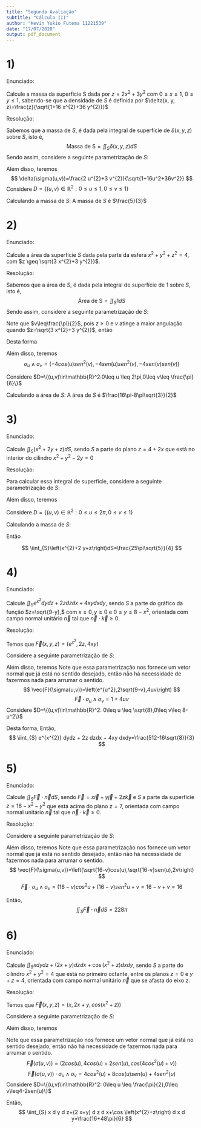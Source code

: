 ```yaml
---
title: "Segunda Avaliação"
subtitle: "Cálculo III"
author: "Kevin Yukio Futema 11221539"
date: "17/07/2020"
output: pdf_document
---
```


# 1) 
Enunciado: 

 Calcule a massa da superficie S dada por $z=2 x^{2}+3 y^{2}$ com $0 \leq x \leq 1$, $0 \leq y \leq 1$, sabendo-se que a densidade de $S$ é definida por $\delta(x, y, z)=\frac{z}{\sqrt{1+16 x^{2}+36 y^{2}}}$
 
Resolução:

Sabemos que a massa de $S$, é dada pela integral de superfície de $\delta(x, y, z)$ sobre $S$, isto é,
$$\text{Massa de S}=\iint_S\delta(x, y, z)dS$$
Sendo assim, considere a seguinte parametrização de $S$:

\begin{align*}
\sigma(u,v):\begin{cases}x=u & 0\leq u \leq 1\\y=v\\z=2 u^{2}+3 v^{2} & 0\leq v\leq 1 \end{cases}
\end{align*}

Além disso, teremos 
\begin{align*}
\begin{cases}\sigma_u=(1,0,4u)\\\sigma_v=(0,1,6v) \end{cases}\text{ Então }\sigma_u\wedge\sigma_v=(-4u,-6v,1)\implies \|\sigma_u\wedge\sigma_v\|=\sqrt{1+16u^2+36v^2}
\end{align*}
$$
\delta(\sigma(u,v))=\frac{2 u^{2}+3 v^{2}}{\sqrt{1+16u^2+36v^2}}
$$
Considere $D=\{(u,v)\in\mathbb{R}^2:0\leq u \leq 1,0\leq v \leq 1\}$

Calculando a massa de $S$:
\begin{align*}
\iint_S\delta(x, y, z)dS&=\iint_D\delta(\sigma(u,v))\|\sigma_u\wedge\sigma_v\|dudv=\int_0^1\left[\int_0^12 u^{2}+3 v^{2}du\right]dv\\
&=\int_0^1\frac{2u^3}{3}+3uv^2\Big|_0^1dv=\int_0^1\frac{2}{3}+3v^2dv=\left.\frac{2v}{3}+v^3\right|
_0^1\\
&=\frac{2}{3}+1=\frac{5}{3}
\end{align*}
A massa de $S$ é $\frac{5}{3}$


# 2) 
Enunciado:

Calcule a área da superfície $S$ dada pela parte da esfera $x^{2}+y^{2}+z^{2}=4$, com $z \geq \sqrt{3 x^{2}+3 y^{2}}$.

Resolução:

Sabemos que a área de $S$, é dada pela integral de superfície de $1$ sobre $S$, isto é,
$$\text{Área de S}=\iint_S1dS$$
Sendo assim, considere a seguinte parametrização de $S$:

\begin{align*}
\sigma(u,v):\begin{cases} x=2cos{(u)} sen{(v)} & 0\leq u \leq 2\pi\\y=2sen{(u)}sen{(v)}\\z=2cos{(v)} & 0\leq v\leq \ ? \leq \frac{\pi}{2} \end{cases}
\end{align*}
Note que $v\leq\frac{\pi}{2}$, pois $z\geq0$ e $v$ atinge a maior angulação quando $z=\sqrt{3 x^{2}+3 y^{2}}$, então 

\begin{align*}
x^2+y^2+z^2&=4\\
x^2+y^2+3x^2+3y^2&=4\\
x^2+y^2&=1\implies 4sen^2{(v)}=1\overbrace{\implies}^{0\leq v\leq \frac{\pi}{2}}sen{(v)}=\frac{1}{2}\\
v&=\frac{\pi}{6}
\end{align*}
Desta forma
\begin{align*}
\sigma(u,v):\begin{cases} x=2cos{(u)} sen{(v)} & 0\leq u \leq 2\pi\\y=2sen{(u)}sen{(v)}\\z=2cos{(v)} & 0\leq v\leq \frac{\pi}{6} \end{cases}
\end{align*}

Além disso, teremos 
\begin{align*}
\begin{cases}\sigma_u=(-2sen(u)sen(v),2cos(u)sen(v),0)\\\sigma_v=(2cos(u)cos(v),2sen(u)cos(v),-2sen(v)) \end{cases}
\end{align*}
$$\sigma_u\wedge\sigma_v=(-4cos(u)sen^2(v),-4sen(u)sen^2(v),-4sen(v)sen(v))$$
\begin{align*}
\|\sigma_u\wedge\sigma_v\|^2&=16cos^2(u)sen^4(v)+16sen^2(u)sen^4(v)+16sen^2(v)cos^2(v)=16sen^4(v)+16sen^2(v)cos^2(v)\\
&=16sen^2(v)\implies \|\sigma_u\wedge\sigma_v\|=4|sen(v)|=4sen(v) \hspace{1cm} sen(v)>0 \text{ pois }  0\leq v\leq \frac{\pi}{6}
\end{align*}

Considere $D=\{(u,v)\in\mathbb{R}^2:0\leq u \leq 2\pi,0\leq v\leq \frac{\pi}{6}\}$

Calculando a área de $S$:
\begin{align*}
\iint_S1dS&=\iint_D\|\sigma_u\wedge\sigma_v\|dudv=\int_0^{2\pi}\left[\int_0^{\frac{\pi}{6}} 4sen(v)dv\right]du\\
&=2\pi\int_0^{\frac{\pi}{6}} 4sen(v)dv=8\pi\left.\left(-cos(v)\right)\right|_0^{\frac{\pi}{6}}=8\pi\left(\frac{-\sqrt{3}}{2}+1\right)\\
&=\frac{16\pi-8\pi\sqrt{3}}{2}
\end{align*}
A área de $S$ é $\frac{16\pi-8\pi\sqrt{3}}{2}$

# 3) 
Enunciado: 

Calcule $\iint_{S}\left(x^{2}+2 y+z\right) d S,$ sendo $S$ a parte do plano $z=4+2 x$ que está no interior do cilindro \hspace{1.5cm} $x^{2}+y^{2}-2 y=0$

Resolução:

Para calcular essa integral de superfície, considere a seguinte parametrização de $S$:

\begin{align*}
\sigma(u,v):\begin{cases} x=vcos{(u)} & 0\leq u \leq 2\pi\\y=vsen{(u)}+1\\z=4+2vcos{(v)} & 0\leq v\leq \ 1 \end{cases}
\end{align*}
Além disso, teremos 

\begin{align*}
\begin{cases}\sigma_u=(-vsen(u),vcos(u),-2vsen(u))\\\sigma_v=(cos(u),sen(u),2cos(u)) \end{cases}\text{ Então }\sigma_u\wedge\sigma_v=(2v,0,-v)\implies \|\sigma_u\wedge\sigma_v\|=v\sqrt{5}
\end{align*}

Considere $D=\{(u,v)\in\mathbb{R}^2:0\leq u \leq 2\pi,0\leq v \leq 1\}$

Calculando a massa de $S$:
\begin{align*}
\iint_{S}\left(x^{2}+2 y+z\right)dS&=\int_0^1\left[\int_0^{2\pi} \left(v^2cos^2(u)+2vsen(u)+2+4+2vcos(u)\right)v\sqrt{5}du\right]dv\\
&=\sqrt{5}\int_0^1\left[\int_0^{2\pi} \left(v^3cos^2(u)+2v^2sen(u)+6v+2v^2cos(u)\right)du\right]dv\\
&=\sqrt{5}\int_0^1\left.\left[v^3\left(\frac{u}{2}+\frac{sen(2u)}{4}\right)-2v^2cos(u)+6vu+2v^2sen(u)\right]\right|_0^{2\pi}dv\\
&=\sqrt{5}\int_0^1 \left(v^3\pi+12v\pi \right)dv=\pi\sqrt{5}\left.\left(\frac{v^4}{4}+6v^2\right)\right|_0^{1}=\pi\sqrt{5}\left(\frac{1}{4}+6\right)\\
&=\frac{25\pi\sqrt{5}}{4}
\end{align*}

Então

$$
\iint_{S}\left(x^{2}+2 y+z\right)dS=\frac{25\pi\sqrt{5}}{4}
$$

# 4) 
Enunciado: 

Calcule $\iint_{S} e^{x^{2}} d y d z+2 z d z d x+4 x y d x d y$, sendo $S$ a parte do gráfico da função $z=\sqrt{9-y},$ com $x \geq 0, y \geq 0$ e $0 \leq y \leq 8-x^{2},$ orientada com campo normal unitário $\vec{n}$ tal que $\vec{n} \cdot \vec{k} \geq 0$.

Resolução:

Temos que $\vec{F}(x,y,z)=\left(e^{x^{2}},2z ,4 x y\right)$

Considere a seguinte parametrização de $S$:

\begin{align*}
\sigma(u,v):\begin{cases}x=u & 0\leq u \leq \sqrt{8}\\y=v\\z=\sqrt{9-v} & 0\leq v\leq 8-u^2 \end{cases}
\end{align*}

Além disso, teremos 
\begin{align*}
\begin{cases}\sigma_u=(1,0,0)\\\sigma_v=\left(0,1,\frac{-1}{2\sqrt{9-v}}\right) \end{cases}\text{ Então }\sigma_u\wedge\sigma_v=\left(0,\frac{1}{2\sqrt{9-v}},1\right)
\end{align*}
Note que essa parametrização nos fornece um vetor normal que já  está no sentido desejado, então não há necessidade de fazermos nada para arrumar o sentido.
$$
\vec{F}(\sigma(u,v))=\left(e^{u^2},2\sqrt{9-v},4uv\right)
$$
$$
\vec{F}\cdot\sigma_u\wedge\sigma_v=1+4uv
$$
Considere $D=\{(u,v)\in\mathbb{R}^2: 0\leq u \leq \sqrt{8},0\leq v\leq 8-u^2\}$

Desta forma,
\begin{align*}
\iint_{S} e^{x^{2}} dydz + 2z dzdx + 4xy dxdy &=\iint_D\vec{F}(\sigma(u,v))\cdot\sigma_u\wedge\sigma_v dudv=\int_0^{\sqrt{8}}\left[\int_0^{8-u^2} 1+4uv dv\right]du \\
&=\int_0^{\sqrt{8}}\left(v+2uv^2\Big|_0^{8-u^2}\right)du=\int_0^{\sqrt{8}}\left(8-u^2+2u(64-16u^2+u^4)\right)du\\
&=\int_0^{\sqrt{8}}\left(8+128u-u^2-32u^3+2u^5\right)du=\left.\left(8u+64u^2-\frac{u^3}{3}-8u^4+\frac{u^6}{3}\right)\right|_0^{\sqrt{8}}\\
&=8\sqrt{8}+64\cdot 8-\frac{8\sqrt{8}}{3}-64\cdot 8+\frac{8^3}{3}=\frac{512-16\sqrt{8}}{3}
\end{align*}
Então,
$$
\iint_{S} e^{x^{2}} dydz + 2z dzdx + 4xy dxdy=\frac{512-16\sqrt{8}}{3}
$$

# 5) 
Enunciado: 

Calcule $\iint_{S} \vec{F} \cdot \vec{n} d S$, sendo $\vec{F}=x \vec{i}+y \vec{j}+2 z \vec{k}$ e $S$ a parte da superfície $z=16-x^{2}-y^{2}$ que está acima do plano $z=7,$ orientada com campo normal unitário $\vec{n}$ tal que $\vec{n} \cdot \vec{k} \geq 0$.

Resolução:

Considere a seguinte parametrização de $S$:

\begin{align*}
\sigma(u,v):\begin{cases}x=\sqrt{16-v}cos(u) & 0\leq u \leq 2\pi\\y=\sqrt{16-v}sen(u)\\z=v & 7\leq v\leq16 \end{cases}
\end{align*}

Além disso, teremos 
\begin{align*}
\begin{cases}\sigma_u=(-\sqrt{16-v}sen(u),\sqrt{16-v}cos(u),0)\\\sigma_v=\left(-\frac{cos(u)}{2\sqrt{16-v}},-\frac{sen(u)}{2\sqrt{16-v}},1\right) \end{cases}\text{ Então }\sigma_u\wedge\sigma_v=\left(\sqrt{16-v}cos(u),\sqrt{16-v}sen(u),\frac{1}{2}\right)
\end{align*}
Note que essa parametrização nos fornece um vetor normal que já  está no sentido desejado, então não há necessidade de fazermos nada para arrumar o sentido.
$$
\vec{F}(\sigma(u,v))=\left(\sqrt{16-v}cos(u),\sqrt{16-v}sen(u),2v\right)
$$
$$
\vec{F}\cdot\sigma_u\wedge\sigma_v=(16-v)cos^2u+(16-v)sen^2u+v=16-v+v=16
$$

\begin{align*}
\iint_{S} \vec{F} \cdot \vec{n} d S=\int_0^{2\pi}\int_7^{16} 16dvdu=16\int_0^{2\pi}\int_7^{16} 1dvdu=16\cdot2\pi\cdot 9=288\pi
\end{align*}
Então,
$$
\iint_{S} \vec{F} \cdot \vec{n} d S=228\pi
$$

# 6) 
Enunciado: 

Calcule $\iint_{S} x d y d z+(2 x+y) d z d x+\cos \left(x^{2}+z\right) d x d y$, sendo $S$ a parte do cilindro $x^{2}+y^{2}=4$ que está no primeiro octante, entre os planos $z=0$ e $y+z=4,$ orientada com campo normal unitário $\vec{n}$ que se afasta do eixo $z$.

Resolução:

Temos que $\vec{F}(x,y,z)=\left(x,2x+y,cos(x^2+z)\right)$

Considere a seguinte parametrização de $S$:

\begin{align*}
\sigma(u,v):\begin{cases}x=2cos(u) & 0\leq u \leq \frac{\pi}{2}\\y=2sen(u)\\z=v & 0\leq v\leq 4-2sen(u) \end{cases}
\end{align*}

Além disso, teremos 
\begin{align*}
\begin{cases}\sigma_u=(-2sen(u),2cos(u),0)\\\sigma_v=\left(0,0,1\right) \end{cases}\text{ Então }\sigma_u\wedge\sigma_v=\left(2cos(u),2sen(u),0\right)
\end{align*}

Note que essa parametrização nos fornece um vetor normal que já  está no sentido desejado, então não há necessidade de fazermos nada para arrumar o sentido.
$$
\vec{F}(\sigma(u,v))=\left(2cos(u),4cos(u)+2sen(u),cos(4cos^2(u)+v)\right)
$$
$$
\vec{F}(\sigma(u,v))\cdot\sigma_u\wedge\sigma_v=4cos^2(u)+8cos(u)sen(u)+4sen^2(u)
$$
Considere $D=\{(u,v)\in\mathbb{R}^2: 0\leq u \leq \frac{\pi}{2},0\leq v\leq4-2sen(u)\}$
\begin{align*}
\iint_{S} x d y d z+(2 x+y) d z d x+\cos \left(x^{2}+z\right) d x d y
&=\iint_D\vec{F}(\sigma(u,v))\cdot\sigma_u\wedge\sigma_v dudv\\
&=\int_0^{\frac{\pi}{2}}\left[\int_0^{4-2sen(u)}4cos^2(u)+8cos(u)sen(u)+4sen^2(u) dv\right]du \\
&=\int_0^{\frac{\pi}{2}}\left[\int_0^{4-2sen(u)}4+8cos(u)sen(u) dv\right]du\\
&=\int_0^{\frac{\pi}{2}}\left(4v+8vcos(u)sen(u)\Big|_0^{4-2sen(u)}\right)du\\
&=\int_0^{\frac{\pi}{2}}\left(16-8sen(u)+32cos(u)sen(u)-16cos(u)sen^2(u)\right)du\\
&=\left.\left(16u+8cos(u)+\frac{32sen^2(u)}{2}-\frac{16sen^3(u)}{3}\right)\right|_0^{\frac{\pi}{2}}\\
&=\frac{16\pi}{2}+16-\frac{16}{3}-8=8-\frac{16}{3}+\frac{16\pi}{2}=\frac{48-32+48\pi}{6}\\
&=\frac{16+48\pi}{6}
\end{align*}

Então,
$$
\iint_{S} x d y d z+(2 x+y) d z d x+\cos \left(x^{2}+z\right) d x d y=\frac{16+48\pi}{6}
$$